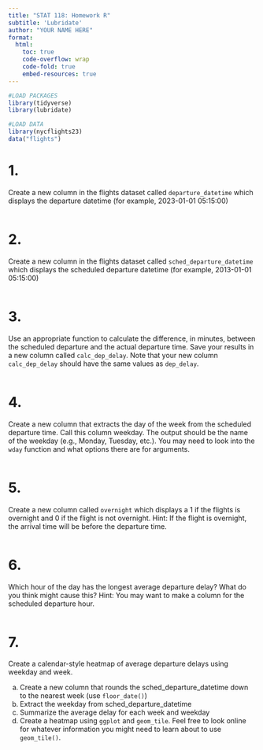 ```yaml
---
title: "STAT 118: Homework R"
subtitle: 'Lubridate'
author: "YOUR NAME HERE"
format:
  html: 
    toc: true
    code-overflow: wrap
    code-fold: true
    embed-resources: true
---
```


```r
#LOAD PACKAGES 
library(tidyverse)
library(lubridate)

#LOAD DATA
library(nycflights23)
data("flights")
```


# 1.
Create a new column in the flights dataset called `departure_datetime` which displays the departure datetime (for example, 2023-01-01 05:15:00)

```r

```


# 2. 
Create a new column in the flights dataset called  `sched_departure_datetime` which displays the scheduled departure datetime (for example, 2013-01-01 05:15:00)

```r

```

# 3.
Use an appropriate function to calculate the difference, in minutes, between the scheduled departure and the actual departure time. Save your results in a new column called `calc_dep_delay`. Note that your new column `calc_dep_delay` should have the same values as `dep_delay`.  

```r

```

# 4. 
Create a new column that extracts the day of the week from the scheduled departure time. Call this column weekday. The output should be the name of the weekday (e.g., Monday, Tuesday, etc.). You may need to look into the `wday` function and what options there are for arguments. 

```r

```


# 5.
Create a new column called `overnight` which displays a 1 if the flights is overnight and 0 if the flight is not overnight. Hint: If the flight is overnight, the arrival time will be before the departure time. 

```r

```


# 6.
Which hour of the day has the longest average departure delay? What do you think might cause this? Hint: You may want to make a column for the scheduled departure hour. 

```r

```

# 7. 

Create a calendar-style heatmap of average departure delays using weekday and week.

(a) Create a new column that rounds the sched_departure_datetime down to the nearest week  (use `floor_date()`)
(b) Extract the weekday from sched_departure_datetime
(c) Summarize the average delay for each week and weekday
(d) Create a heatmap using `ggplot` and  `geom_tile`. Feel free to look online for whatever information you might need to learn about to use `geom_tile()`. 

```r

```

